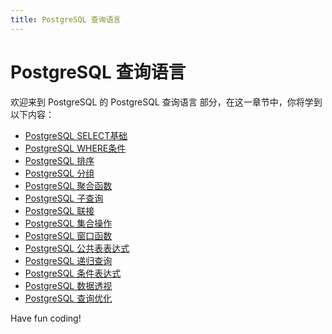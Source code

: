 ```yaml
---
title: PostgreSQL 查询语言
---
```


# PostgreSQL 查询语言

欢迎来到 PostgreSQL 的 PostgreSQL 查询语言 部分，在这一章节中，你将学到以下内容：

- [PostgreSQL SELECT基础](./0-postgresql-select-foundation.mdx)
- [PostgreSQL WHERE条件](./1-postgresql-where-condition.mdx)
- [PostgreSQL 排序](./2-postgresql-sort.mdx)
- [PostgreSQL 分组](./3-postgresql-grouping.mdx)
- [PostgreSQL 聚合函数](./4-postgresql-aggregate-function.mdx)
- [PostgreSQL 子查询](./5-postgresql-subquery.mdx)
- [PostgreSQL 联接](./6-postgresql-join.mdx)
- [PostgreSQL 集合操作](./7-postgresql-collection-action.mdx)
- [PostgreSQL 窗口函数](./8-postgresql-window-function.mdx)
- [PostgreSQL 公共表表达式](./9-postgresql-public-expression.mdx)
- [PostgreSQL 递归查询](./10-postgresql-recursive-query.mdx)
- [PostgreSQL 条件表达式](./11-postgresql-conditional-expression.mdx)
- [PostgreSQL 数据透视](./12-postgresql-pivot.mdx)
- [PostgreSQL 查询优化](./13-postgresql-query-optimization.mdx)

Have fun coding!